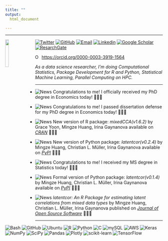 ```yaml
---
title: ""
output:
  html_document

---
```


<style>
  .col2 {
    columns: 2 300px;         /* number of columns and width in pixels*/
    -webkit-columns: 2 300px; /* chrome, safari */
    -moz-columns: 2 300px;    /* firefox */
  }
  .col3 {
    columns: 3 100px;
    -webkit-columns: 3 100px;
    -moz-columns: 3 100px;
  }
</style>

---

<p><img src="images/me_3.jpg" style = "width:15%; margin-right: 20px" align = "left"></p>


[![Twitter](https://img.shields.io/badge/twitter-%40mingze__rico-blue)](https://twitter.com/mingze_rico)
[![GitHub](https://img.shields.io/badge/github-%40mingzehuang-brightgreen)](https://github.com/mingzehuang)
[![Email](https://img.shields.io/badge/email-mingzehuang%40gmail.com-green)](mailto:mingzehuang@gmail.com)
[![Linkedin](https://img.shields.io/badge/linkedin-Mingze%20("Rico")%20Huang-blue)](https://www.linkedin.com/in/mingze-huang-ph-d-a7986b21a/)
[![Google Scholar](https://img.shields.io/badge/GoogleScholar-Mingze%20Huang-rainbow)](https://scholar.google.com/citations?user=gyAzwucAAAAJ&hl=en&oi=ao)
[![ResarchGate](https://img.shields.io/badge/ReserchGate-Mingze%20Huang-green)](https://www.researchgate.net/profile/Mingze-Huang-2)

<div itemscope itemtype="https://schema.org/Person"><a itemprop="sameAs" content="https://orcid.org/0000-0003-3919-1564" href="https://orcid.org/0000-0003-3919-1564" target="orcid.widget" rel="me noopener noreferrer" style="vertical-align:top;"><img src="https://orcid.org/sites/default/files/images/orcid_16x16.png" style="width:1em;margin-right:.5em;" alt="ORCID iD icon">https://orcid.org/0000-0003-3919-1564</a></div>

*As a data science researcher, I'm doing Computational Statistics, Package Development for R and Python, Statistical Machine Learning, Parallel Computing on HPC.*

---

  - ![News](https://img.shields.io/badge/NEWS-12%2F16%2F2022-brightgreen) Congratulations to me! I officially received my PhD degree in Economics today! 🌈🌈🌈

  - ![News](https://img.shields.io/badge/NEWS-10%2F12%2F2022-brightgreen) Congratulations to me! I passed dissertation defense for my PhD degree in Economics today! 🌈🌈🌈

  - ![News](https://img.shields.io/badge/NEWS-09%2F10%2F2022-brightgreen) New version of R package: *mixedCCA(v1.6.2)* by Grace Yoon, Mingze Huang, Irina Gaynanova available on [*CRAN*](https://CRAN.R-project.org/package=mixedCCA) 🌈🌈🌈

  - ![News](https://img.shields.io/badge/NEWS-09%2F07%2F2022-brightgreen) New version of Python package: *latentcor(v0.2.4)* by Mingze Huang, Christian L. Müller, Irina Gaynanova available on [*PyPI*](https://pypi.org/project/latentcor/) 🌈🌈🌈
  
  - ![News](https://img.shields.io/badge/NEWS-08%2F12%2F2022-brightgreen) Congratulations to me! I received my MS degree in Statistics today! 🌈🌈🌈
  
  - ![News](https://img.shields.io/badge/NEWS-05%2F23%2F2022-brightgreen) Formal version of Python package: *latentcor(v0.1.4)* by Mingze Huang, Christian L. Müller, Irina Gaynanova available on [*PyPI*](https://pypi.org/project/latentcor/) 🌈🌈🌈
  
  - ![News](https://img.shields.io/badge/NEWS-09%2F21%2F2021-brightgreen) *latentcor: An R Package for estimating latent correlations from mixed data types* by Mingze Huang, Christian L. Müller, Irina Gaynanova published on [*Journal of Open Source Software*](https://joss.theoj.org/papers/10.21105/joss.03634) 🌈🌈🌈
  
---

![Bash](https://img.shields.io/badge/Bash-000000?style=flat&logo=gnu&logoColor=white)
![GitHub](https://img.shields.io/badge/github-%23121011.svg?style=flat&logo=github&logoColor=white)
![Ubuntu](https://img.shields.io/badge/Ubuntu-E95420??style=flat&logo=ubuntu&logoColor=white)
![R](https://img.shields.io/badge/R-276DC3??style=flat&logo=r&logoColor=white)
![Python](https://img.shields.io/badge/Python-14354C?style=flat&logo=python&logoColor=white)
![C](https://img.shields.io/badge/C-00599C??style=flat&logo=c&logoColor=white)
![mySQL](https://img.shields.io/badge/MySQL-00000F??style=flat&logo=mysql&logoColor=white)
![AWS](https://img.shields.io/badge/Amazon_AWS-232F3E??style=flat&logo=amazon-aws&logoColor=white)
![Keras](https://img.shields.io/badge/Keras-%23D00000.svg?style=flat&logo=Keras&logoColor=white)
![NumPy](https://img.shields.io/badge/numpy-%23013243.svg?style=flat&logo=numpy&logoColor=white)
![SciPy](https://img.shields.io/badge/SciPy-%230C55A5.svg?style=flat&logo=scipy&logoColor=white)
![Pandas](https://img.shields.io/badge/pandas-%23150458.svg?style=flat&logo=pandas&logoColor=white)
![Plotly](https://img.shields.io/badge/Plotly-%233F4F75.svg?style=flat&logo=plotly&logoColor=white)
![scikit-learn](https://img.shields.io/badge/scikit--learn-%23F7931E.svg?style=flat&logo=scikit-learn&logoColor=white)
![TensorFlow](https://img.shields.io/badge/TensorFlow-%23FF6F00.svg?style=flat&logo=TensorFlow&logoColor=white)
